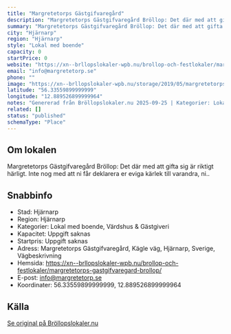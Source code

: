 ```yaml
---
title: "Margretetorps Gästgifvaregård"
description: "Margretetorps Gästgifvaregård Bröllop: Det där med att gifta sig är riktigt härligt. Inte nog med att ni får deklarera er eviga kärlek till varandra, ni.."
summary: "Margretetorps Gästgifvaregård Bröllop: Det där med att gifta sig är riktigt härligt. Inte nog med att ni får deklarera er eviga kärlek till varandra, ni.."
city: "Hjärnarp"
region: "Hjärnarp"
style: "Lokal med boende"
capacity: 0
startPrice: 0
website: "https://xn--brllopslokaler-wpb.nu/brollop-och-festlokaler/margretetorps-gastgifvaregard-brollop/"
email: "info@margretetorp.se"
phone: ""
image: "https://xn--brllopslokaler-wpb.nu/storage/2019/05/margretetorps-gastgifvaregard-brollopslokal-brollop-festlokal-skane-visningsbild.webp"
latitude: "56.33559899999999"
longitude: "12.889526899999964"
notes: "Genererad från Bröllopslokaler.nu 2025-09-25 | Kategorier: Lokal med boende, Värdshus & Gästgiveri"
related: []
status: "published"
schemaType: "Place"
---
```


## Om lokalen

Margretetorps Gästgifvaregård Bröllop: Det där med att gifta sig är riktigt härligt. Inte nog med att ni får deklarera er eviga kärlek till varandra, ni..

## Snabbinfo

- Stad: Hjärnarp
- Region: Hjärnarp
- Kategorier: Lokal med boende, Värdshus & Gästgiveri
- Kapacitet: Uppgift saknas
- Startpris: Uppgift saknas
- Adress: Margretetorps Gästgifvaregård, Kägle väg, Hjärnarp, Sverige, Vägbeskrivning
- Hemsida: https://xn--brllopslokaler-wpb.nu/brollop-och-festlokaler/margretetorps-gastgifvaregard-brollop/
- E-post: info@margretetorp.se
- Koordinater: 56.33559899999999, 12.889526899999964

## Källa

[Se original på Bröllopslokaler.nu](https://xn--brllopslokaler-wpb.nu/brollop-och-festlokaler/margretetorps-gastgifvaregard-brollop/)
